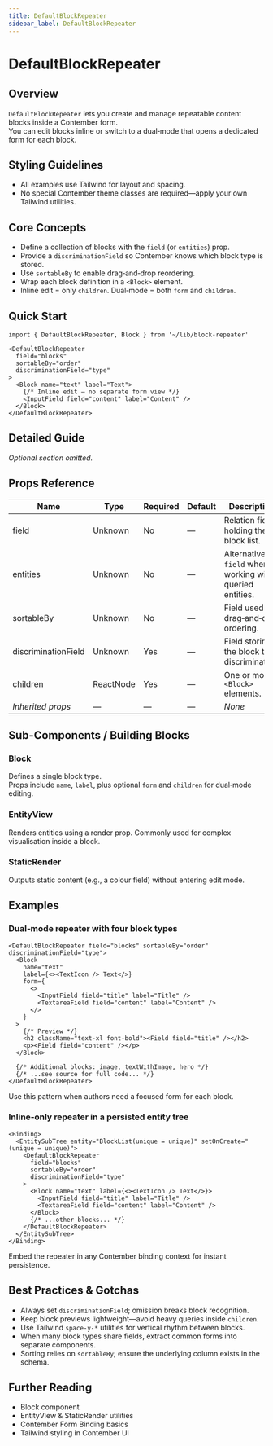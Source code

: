 ```yaml
---
title: DefaultBlockRepeater
sidebar_label: DefaultBlockRepeater
---
```


# DefaultBlockRepeater

## Overview
`DefaultBlockRepeater` lets you create and manage repeatable content blocks inside a Contember form.  
You can edit blocks inline or switch to a dual‑mode that opens a dedicated form for each block.

## Styling Guidelines
* All examples use Tailwind for layout and spacing.  
* No special Contember theme classes are required—apply your own Tailwind utilities.

## Core Concepts
* Define a collection of blocks with the `field` (or `entities`) prop.  
* Provide a `discriminationField` so Contember knows which block type is stored.  
* Use `sortableBy` to enable drag‑and‑drop reordering.  
* Wrap each block definition in a `<Block>` element.  
* Inline edit = only `children`. Dual‑mode = both `form` and `children`.

## Quick Start
```tsx
import { DefaultBlockRepeater, Block } from '~/lib/block-repeater'

<DefaultBlockRepeater
  field="blocks"
  sortableBy="order"
  discriminationField="type"
>
  <Block name="text" label="Text">
    {/* Inline edit – no separate form view */}
    <InputField field="content" label="Content" />
  </Block>
</DefaultBlockRepeater>
```

## Detailed Guide
_Optional section omitted._

## Props Reference
| Name | Type | Required | Default | Description |
|------|------|----------|---------|-------------|
| field | Unknown | No | — | Relation field holding the block list. |
| entities | Unknown | No | — | Alternative to `field` when working with queried entities. |
| sortableBy | Unknown | No | — | Field used for drag‑and‑drop ordering. |
| discriminationField | Unknown | Yes | — | Field storing the block type discriminator. |
| children | ReactNode | Yes | — | One or more `<Block>` elements. |
| *Inherited props* | — | — | — | _None_ |

## Sub-Components / Building Blocks
### Block
Defines a single block type.  
Props include `name`, `label`, plus optional `form` and `children` for dual‑mode editing.

### EntityView
Renders entities using a render prop. Commonly used for complex visualisation inside a block.

### StaticRender
Outputs static content (e.g., a colour field) without entering edit mode.

## Examples
### Dual‑mode repeater with four block types
```tsx
<DefaultBlockRepeater field="blocks" sortableBy="order" discriminationField="type">
  <Block
    name="text"
    label={<><TextIcon /> Text</>}
    form={
      <>
        <InputField field="title" label="Title" />
        <TextareaField field="content" label="Content" />
      </>
    }
  >
    {/* Preview */}
    <h2 className="text-xl font-bold"><Field field="title" /></h2>
    <p><Field field="content" /></p>
  </Block>

  {/* Additional blocks: image, textWithImage, hero */}
  {/* ...see source for full code... */}
</DefaultBlockRepeater>
```
Use this pattern when authors need a focused form for each block.

### Inline‑only repeater in a persisted entity tree
```tsx
<Binding>
  <EntitySubTree entity="BlockList(unique = unique)" setOnCreate="(unique = unique)">
    <DefaultBlockRepeater
      field="blocks"
      sortableBy="order"
      discriminationField="type"
    >
      <Block name="text" label={<><TextIcon /> Text</>}>
        <InputField field="title" label="Title" />
        <TextareaField field="content" label="Content" />
      </Block>
      {/* ...other blocks... */}
    </DefaultBlockRepeater>
  </EntitySubTree>
</Binding>
```
Embed the repeater in any Contember binding context for instant persistence.

## Best Practices & Gotchas
* Always set `discriminationField`; omission breaks block recognition.  
* Keep block previews lightweight—avoid heavy queries inside `children`.  
* Use Tailwind `space-y-*` utilities for vertical rhythm between blocks.  
* When many block types share fields, extract common forms into separate components.  
* Sorting relies on `sortableBy`; ensure the underlying column exists in the schema.

## Further Reading
* Block component  
* EntityView & StaticRender utilities  
* Contember Form Binding basics  
* Tailwind styling in Contember UI

<!-- End of Generated Documentation -->